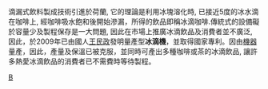 {{merge to|冰滴咖啡|time=2018-04-17T13:43:57+00:00}}
{{article issues
|
{{Expand|time=2011-04-12T10:43:31+00:00}}
{{Unreferenced|time=2011-04-12T10:43:31+00:00}}
}}
滴漏式飲料製成技術引進於荷蘭, 它的理論是利用冰塊溶化時, 已接近5度的冰水滴在咖啡上, 經咖啡吸水飽和後開始滲漏，所得的飲品即稱冰滴咖啡.傳統式的設備礙於容量少及製程保存是一大問題, 因此在市場上推廣冰滴飲品及消費者並不廣泛, 因此，於2009年已由國人[[王民政|王民政]]發明量產型'''冰滴機'''，並取得國家專利。因由[[機器|機器]]量產，因此，產量及保溫已被克服，並同時可產出多種咖啡或茶的冰滴飲品, 讓許多熱愛冰滴飲品的消費者已不需費時等待製程。

[[category:食品机械|B]]